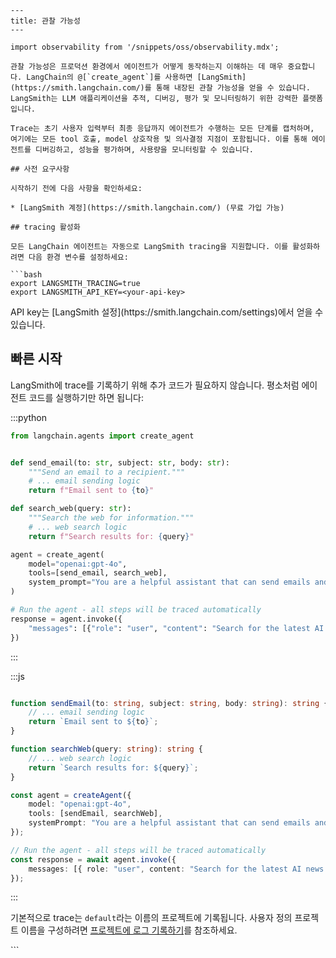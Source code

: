 ```mdx
---
title: 관찰 가능성
---

import observability from '/snippets/oss/observability.mdx';

관찰 가능성은 프로덕션 환경에서 에이전트가 어떻게 동작하는지 이해하는 데 매우 중요합니다. LangChain의 @[`create_agent`]를 사용하면 [LangSmith](https://smith.langchain.com/)를 통해 내장된 관찰 가능성을 얻을 수 있습니다. LangSmith는 LLM 애플리케이션을 추적, 디버깅, 평가 및 모니터링하기 위한 강력한 플랫폼입니다.

Trace는 초기 사용자 입력부터 최종 응답까지 에이전트가 수행하는 모든 단계를 캡처하며, 여기에는 모든 tool 호출, model 상호작용 및 의사결정 지점이 포함됩니다. 이를 통해 에이전트를 디버깅하고, 성능을 평가하며, 사용량을 모니터링할 수 있습니다.

## 사전 요구사항

시작하기 전에 다음 사항을 확인하세요:

* [LangSmith 계정](https://smith.langchain.com/) (무료 가입 가능)

## tracing 활성화

모든 LangChain 에이전트는 자동으로 LangSmith tracing을 지원합니다. 이를 활성화하려면 다음 환경 변수를 설정하세요:

```bash
export LANGSMITH_TRACING=true
export LANGSMITH_API_KEY=<your-api-key>
```

<Info>
API key는 [LangSmith 설정](https://smith.langchain.com/settings)에서 얻을 수 있습니다.
</Info>

## 빠른 시작

LangSmith에 trace를 기록하기 위해 추가 코드가 필요하지 않습니다. 평소처럼 에이전트 코드를 실행하기만 하면 됩니다:

:::python
```python
from langchain.agents import create_agent


def send_email(to: str, subject: str, body: str):
    """Send an email to a recipient."""
    # ... email sending logic
    return f"Email sent to {to}"

def search_web(query: str):
    """Search the web for information."""
    # ... web search logic
    return f"Search results for: {query}"

agent = create_agent(
    model="openai:gpt-4o",
    tools=[send_email, search_web],
    system_prompt="You are a helpful assistant that can send emails and search the web."
)

# Run the agent - all steps will be traced automatically
response = agent.invoke({
    "messages": [{"role": "user", "content": "Search for the latest AI news and email a summary to john@example.com"}]
})
```
:::

:::js
```ts

function sendEmail(to: string, subject: string, body: string): string {
    // ... email sending logic
    return `Email sent to ${to}`;
}

function searchWeb(query: string): string {
    // ... web search logic
    return `Search results for: ${query}`;
}

const agent = createAgent({
    model: "openai:gpt-4o",
    tools: [sendEmail, searchWeb],
    systemPrompt: "You are a helpful assistant that can send emails and search the web."
});

// Run the agent - all steps will be traced automatically
const response = await agent.invoke({
    messages: [{ role: "user", content: "Search for the latest AI news and email a summary to john@example.com" }]
});
```
:::

기본적으로 trace는 `default`라는 이름의 프로젝트에 기록됩니다. 사용자 정의 프로젝트 이름을 구성하려면 [프로젝트에 로그 기록하기](#log-to-a-project)를 참조하세요.

<observability />
```